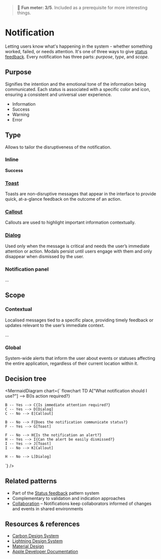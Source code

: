 
<Meta title="Patterns/Communication/Notification*" />

> 🙂 **Fun meter: 3/5**. Included as a prerequisite for more interesting things.

# Notification

Letting users know what's happening in the system - whether something worked, failed, or needs attention.
It's one of three ways to give [status feedback](../?path=/docs/patterns-communication-status-feedback--docs). Every notification has three parts: _purpose_, _type_, and _scope_.

## Purpose

Signifies the intention and the emotional tone of the information being communicated. Each status is associated with a specific color and icon, ensuring a consistent and universal user experience.

- Information
- Success
- Warning
- Error

## Type

Allows to tailor the disruptiveness of the notification.

### Inline

<strong className="success flex"><iconify-icon className="icon" icon="ph:check-circle-fill"></iconify-icon>Success</strong>

### [Toast](../?path=/docs/primitives-toast--docs)

Toasts are non-disruptive messages that appear in the interface to provide quick, at-a-glance feedback on the outcome of an action.

<Story of={Toast} />

### [Callout](../?path=/docs/primitives-callout--docs)

Callouts are used to highlight important information contextually.

<Story of={Callout} />

### [Dialog](../?path=/docs/components-dialog--docs)

Used only when the message is critical and needs the user’s immediate attention or action. Modals persist until users engage with them and only disappear when dismissed by the user.

<Story of={Dialog} />

### Notification panel

...

## Scope

### Contextual

Localised messages tied to a specific place, providing timely feedback or updates relevant to the user’s immediate context.

...

### Global

System-wide alerts that inform the user about events or statuses affecting the entire application, regardless of their current location within it.

## Decision tree

<MermaidDiagram chart={`
flowchart TD
    A["What notification should I use?"] --> B{Is action required?}

    B -- Yes --> C{Is immediate attention required?}
    C -- Yes --> D[Dialog]
    C -- No --> E[Callout]

    B -- No --> F{Does the notification communicate status?}
    F -- Yes --> G[Toast]

    F -- No --> H{Is the notification an alert?}
    H -- Yes --> I{Can the alert be easily dismissed?}
    I -- Yes --> J[Toast]
    I -- No --> K[Callout]

    H -- No --> L[Dialog]
`} />

## Related patterns

- Part of the [Status feedback](../?path=/docs/patterns-communication-status-feedback--docs) pattern system
- Complementary to validation and indication approaches
- [Collaboration](../?path=/docs/patterns-interaction-collaboration--docs) – Notifications keep collaborators informed of changes and events in shared environments

## Resources & references

- [Carbon Design System](https://carbondesignsystem.com/patterns/notification-pattern/)
- [Lightning Design System](https://www.lightningdesignsystem.com/2e1ef8501/p/56c792-notifications)
- [Material Design](https://m3.material.io/foundations/content-design/notifications)
- [Apple Developer Documentation](https://developer.apple.com/design/human-interface-guidelines/notifications)
